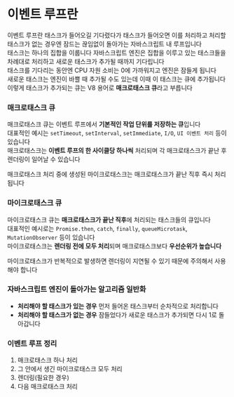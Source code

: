 # 이벤트 루프란

이벤트 루프란 태스크가 들어오길 기다렸다가 태스크가 들어오면 이를 처리하고 처리할 태스크가 없는 경우엔 잠드는 끊임없이 돌아가는 자바스크립트 내 루프입니다 <br/>
태스크는 하나의 집합을 이룹니다 자바스크립트 엔진은 집합을 이루고 있는 태스크들을 차례대로 처리하고 새로운 태스크가 추가될 때까지 기다립니다 <br/>
태스크를 기다리는 동안엔 CPU 자원 소비는 0에 가까워지고 엔진은 잠들게 됩니다 <br/>
새로운 태스크는 엔진이 바쁠 때 추가될 수도 있는데 이때 이 태스크는 큐에 추가됩니다 <br/>
이렇게 태스크가 추가되는 큐는 V8 용어로 **매크로태스크 큐**라고 부릅니다 <br/>

### 매크로태스크 큐

매크로태스크 큐는 이벤트 루프에서 **기본적인 작업 단위를 저장하는 큐**입니다 <br/>
대표적인 예시는 `setTimeout`, `setInterval`, `setImmediate`, `I/O`, `UI 이벤트 처리` 등이 있습니다 <br/>
매크로태스크는 **이벤트 루프의 한 사이클당 하나씩** 처리되며 각 매크로태스크가 끝난 후 렌더링이 일어날 수 있습니다 <br/>

매크로태스크 처리 중에 생성된 마이크로태스크는 매크로태스크가 끝난 직후 즉시 처리됩니다 <br/>

### 마이크로태스크 큐

마이크로태스크 큐는 **매크로태스크가 끝난 직후**에 처리되는 태스크들의 큐입니다 <br/>
대표적인 예시로는 `Promise.then`, `catch`, `finally`, `queueMicrotask`, `MutationObserver` 등이 있습니다 <br/>
마이크로태스크는 **렌더링 전에 모두 처리**되며 매크로태스크보다 **우선순위가 높습니다** <br/>

마이크로태스크가 반복적으로 발생하면 렌더링이 지연될 수 있기 때문에 주의해서 사용해야 합니다 <br/>

### 자바스크립트 엔진이 돌아가는 알고리즘 일반화

- **처리해야 할 태스크가 있는 경우** 먼저 들어온 태스크부터 순차적으로 처리합니다
- **처리해야 할 태스크가 없는 경우** 잠들었다가 새로운 태스크가 추가되면 다시 1로 돌아갑니다

### 이벤트 루프 정리

1. 매크로태스크 하나 처리
2. 그 안에서 생긴 마이크로태스크 모두 처리
3. 렌더링(필요한 경우)
4. 다음 매크로태스크 처리
